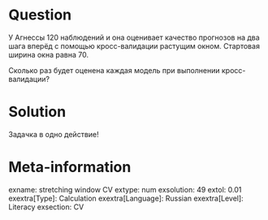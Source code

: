 Question
========

У Агнессы 120 наблюдений и она оценивает качество прогнозов на два шага вперёд с помощью кросс-валидации 
растущим окном. Стартовая ширина окна равна 70.

Сколько раз будет оценена каждая модель при выполнении кросс-валидации?


Solution
========

Задачка в одно действие!

Meta-information
================
exname: stretching window CV
extype: num
exsolution: 49
extol: 0.01
exextra[Type]: Calculation
exextra[Language]: Russian
exextra[Level]: Literacy
exsection: CV
